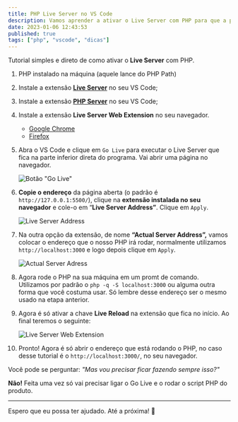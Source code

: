 ```yaml
---
title: PHP Live Server no VS Code
description: Vamos aprender a ativar o Live Server com PHP para que a página recarregue sozinha quando você salvar qualquer arquivo.
date: 2023-01-06 12:43:53
published: true
tags: ["php", "vscode", "dicas"]
---
```


Tutorial simples e direto de como ativar o **Live Server** com PHP.

1. PHP instalado na máquina (aquele lance do PHP Path)
2. Instale a extensão **[Live Server](https://marketplace.visualstudio.com/items?itemName=ritwickdey.LiveServer)** no seu VS Code;
3. Instale a extensão **[PHP Server](https://marketplace.visualstudio.com/items?itemName=brapifra.phpserver)** no seu VS Code;
4. Instale a extensão **Live Server Web Extension** no seu navegador.

   - [Google Chrome](https://chrome.google.com/webstore/detail/live-server-web-extension/fiegdmejfepffgpnejdinekhfieaogmj)
   - [Firefox](https://addons.mozilla.org/pt-BR/firefox/addon/live-server-web-extension/)

5. Abra o VS Code e clique em `Go Live` para executar o Live Server que fica na parte inferior direta do programa. Vai abrir uma página no navegador.

   ![Botão "Go Live"](golive.webp)

6. **Copie o endereço** da página aberta (o padrão é `http://127.0.0.1:5500/`), clique na **extensão instalada no seu navegador** e cole-o em “**Live Server Address”**. Clique em `Apply`.

   ![Live Server Address](live-server-address.webp)

7. Na outra opção da extensão, de nome **“Actual Server Address”,** vamos colocar o endereço que o nosso PHP irá rodar, normalmente utilizamos `http://localhost:3000` e logo depois clique em `Apply`.

   ![Actual Server Adress](actual-server-address.webp)

8. Agora rode o PHP na sua máquina em um promt de comando. Utilizamos por padrão o `php -q -S localhost:3000` ou alguma outra forma que você costuma usar. Só lembre desse endereço ser o mesmo usado na etapa anterior.
9. Agora é só ativar a chave **Live Reload** na extensão que fica no início. Ao final teremos o seguinte:

   ![Live Server Web Extension](live-server-web-extension.webp)

10. Pronto! Agora é só abrir o endereço que está rodando o PHP, no caso desse tutorial é o `http://localhost:3000/`, no seu navegador.

Você pode se perguntar: _"Mas vou precisar ficar fazendo sempre isso?"_

**Não!** Feita uma vez só vai precisar ligar o Go Live e o rodar o script PHP do produto.

---

Espero que eu possa ter ajudado. Até a próxima! 🚀
